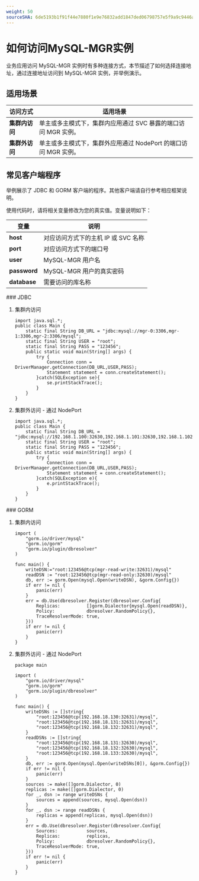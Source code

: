 ```yaml
---
weight: 50
sourceSHA: 6de5193b1f91f44e7880f1e9e76832add1847ded06798757e5f9a9c9446aa667
---
```


# 如何访问MySQL-MGR实例

业务应用访问 MySQL-MGR 实例时有多种连接方式，本节描述了如何选择连接地址，通过连接地址访问到 MySQL-MGR 实例，并举例演示。

## 适用场景

| 访问方式 | 适用场景 |
| --- | --- |
| **集群内访问** | 单主或多主模式下，集群内应用通过 SVC 暴露的端口访问 MGR 实例。 |
| **集群外访问** | 单主或多主模式下，集群外应用通过 NodePort 的端口访问 MGR 实例。|

## 常见客户端程序

举例展示了 JDBC 和 GORM 客户端的程序。其他客户端请自行参考相应框架说明。

使用代码时，请将相关变量修改为您的真实值。变量说明如下：

| 变量 | 说明 |
| --- | --- |
| **host** | 对应访问方式下的主机 IP 或 SVC 名称 |
| **port** | 对应访问方式下的端口号 |
| **user** | MySQL-MGR 用户名 |
| **password** | MySQL-MGR 用户的真实密码 |
| **database** | 需要访问的库名称 |

<Tabs>
<Tab label="JDBC">
### JDBC

1. 集群内访问

    ```
    import java.sql.*;
    public class Main {
        static final String DB_URL = "jdbc:mysql://mgr-0:3306,mgr-1:3306,mgr-2:3306/mysql";
        static final String USER = "root";
        static final String PASS = "123456";
        public static void main(String[] args) {
            try {
                Connection conn = DriverManager.getConnection(DB_URL,USER,PASS);
                Statement statement = conn.createStatement();
            }catch(SQLException se){
                se.printStackTrace();
            }
        }
    }
    ```

2. 集群外访问 - 通过 NodePort

    ```
    import java.sql.*;
    public class Main {
        static final String DB_URL = "jdbc:mysql://192.168.1.100:32630,192.168.1.101:32630,192.168.1.102:32630/mysql";
        static final String USER = "root";
        static final String PASS = "123456";
        public static void main(String[] args) {
            try {
                Connection conn = DriverManager.getConnection(DB_URL,USER,PASS);
                Statement statement = conn.createStatement();
            }catch(SQLException e){
                e.printStackTrace();
            }
        }
    }
    ```
</Tab>
<Tab label="GORM">
### GORM

1. 集群内访问

    ```
    import (
        "gorm.io/driver/mysql"
        "gorm.io/gorm"
        "gorm.io/plugin/dbresolver"
    )

    func main() {
        writeDSN:="root:123456@tcp(mgr-read-write:32631)/mysql"
        readDSN := "root:123456@tcp(mgr-read-only:32630)/mysql"
        db, err := gorm.Open(mysql.Open(writeDSN), &gorm.Config{})
        if err != nil {
            panic(err)
        }
        err = db.Use(dbresolver.Register(dbresolver.Config{
            Replicas:          []gorm.Dialector{mysql.Open(readDSN)},
            Policy:            dbresolver.RandomPolicy{},
            TraceResolverMode: true,
        }))
        if err != nil {
            panic(err)
        }
    }
    ```
    
2. 集群外访问 - 通过 NodePort

    ```
    package main

    import (
        "gorm.io/driver/mysql"
        "gorm.io/gorm"
        "gorm.io/plugin/dbresolver"
    )

    func main() {
        writeDSNs := []string{
            "root:123456@tcp(192.168.18.130:32631)/mysql",
            "root:123456@tcp(192.168.18.131:32631)/mysql",
            "root:123456@tcp(192.168.18.132:32631)/mysql",
        }
        readDSNs := []string{
            "root:123456@tcp(192.168.18.131:32630)/mysql",
            "root:123456@tcp(192.168.18.132:32630)/mysql",
            "root:123456@tcp(192.168.18.133:32630)/mysql",
        }
        db, err := gorm.Open(mysql.Open(writeDSNs[0]), &gorm.Config{})
        if err != nil {
            panic(err)
        }
        sources := make([]gorm.Dialector, 0)
        replicas := make([]gorm.Dialector, 0)
        for _, dsn := range writeDSNs {
            sources = append(sources, mysql.Open(dsn))
        }
        for _, dsn := range readDSNs {
            replicas = append(replicas, mysql.Open(dsn))
        }
        err = db.Use(dbresolver.Register(dbresolver.Config{
            Sources:           sources,
            Replicas:          replicas,
            Policy:            dbresolver.RandomPolicy{},
            TraceResolverMode: true,
        }))
        if err != nil {
            panic(err)
        }
    }
    ```
</Tab>
</Tabs>